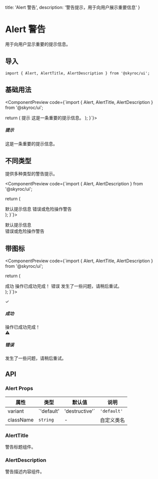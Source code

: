   title: 'Alert 警告',
  description: '警告提示，用于向用户展示重要信息'
}


# Alert 警告

用于向用户显示重要的提示信息。

## 导入

```tsx
import { Alert, AlertTitle, AlertDescription } from '@skyroc/ui';
```

## 基础用法

<ComponentPreview code={`import { Alert, AlertTitle, AlertDescription } from '@skyroc/ui';

  return (
    <Alert>
      <AlertTitle>提示</AlertTitle>
      <AlertDescription>这是一条重要的提示信息。</AlertDescription>
    </Alert>
  );
}`}>
  <div className="w-full max-w-lg rounded-lg border border-blue-200 bg-blue-50 p-4 text-blue-900 dark:border-blue-900 dark:bg-blue-950 dark:text-blue-100">
    <h5 className="mb-1 font-medium leading-none tracking-tight">提示</h5>
    <div className="text-sm opacity-90">这是一条重要的提示信息。</div>
  </div>
</ComponentPreview>

## 不同类型

提供多种类型的警告提示。

<ComponentPreview code={`import { Alert, AlertDescription } from '@skyroc/ui';

  return (
    <div className="space-y-4">
      <Alert variant="default">
        <AlertDescription>默认提示信息</AlertDescription>
      </Alert>
      <Alert variant="destructive">
        <AlertDescription>错误或危险操作警告</AlertDescription>
      </Alert>
    </div>
  );
}`}>
  <div className="w-full max-w-lg space-y-4">
    <div className="rounded-lg border border-border bg-background p-4">
      <div className="text-sm">默认提示信息</div>
    </div>
    <div className="rounded-lg border border-red-200 bg-red-50 p-4 text-red-900 dark:border-red-900 dark:bg-red-950 dark:text-red-100">
      <div className="text-sm">错误或危险操作警告</div>
    </div>
  </div>
</ComponentPreview>

## 带图标

<ComponentPreview code={`import { Alert, AlertTitle, AlertDescription } from '@skyroc/ui';

  return (
    <div className="space-y-4">
      <Alert>
        <CheckCircle className="h-4 w-4" />
        <AlertTitle>成功</AlertTitle>
        <AlertDescription>操作已成功完成！</AlertDescription>
      </Alert>
      <Alert variant="destructive">
        <AlertCircle className="h-4 w-4" />
        <AlertTitle>错误</AlertTitle>
        <AlertDescription>发生了一些问题，请稍后重试。</AlertDescription>
      </Alert>
    </div>
  );
}`}>
  <div className="w-full max-w-lg space-y-4">
    <div className="rounded-lg border border-green-200 bg-green-50 p-4 text-green-900 dark:border-green-900 dark:bg-green-950 dark:text-green-100">
      <div className="flex gap-2">
        <span>✓</span>
        <div>
          <h5 className="mb-1 font-medium leading-none tracking-tight">成功</h5>
          <div className="text-sm opacity-90">操作已成功完成！</div>
        </div>
      </div>
    </div>
    <div className="rounded-lg border border-red-200 bg-red-50 p-4 text-red-900 dark:border-red-900 dark:bg-red-950 dark:text-red-100">
      <div className="flex gap-2">
        <span>⚠</span>
        <div>
          <h5 className="mb-1 font-medium leading-none tracking-tight">错误</h5>
          <div className="text-sm opacity-90">发生了一些问题，请稍后重试。</div>
        </div>
      </div>
    </div>
  </div>
</ComponentPreview>

## API

### Alert Props

| 属性 | 类型 | 默认值 | 说明 |
| --- | --- | --- | --- |
| variant | `'default' | 'destructive'` | `'default'` | 警告类型 |
| className | `string` | - | 自定义类名 |

### AlertTitle

警告标题组件。

### AlertDescription

警告描述内容组件。



